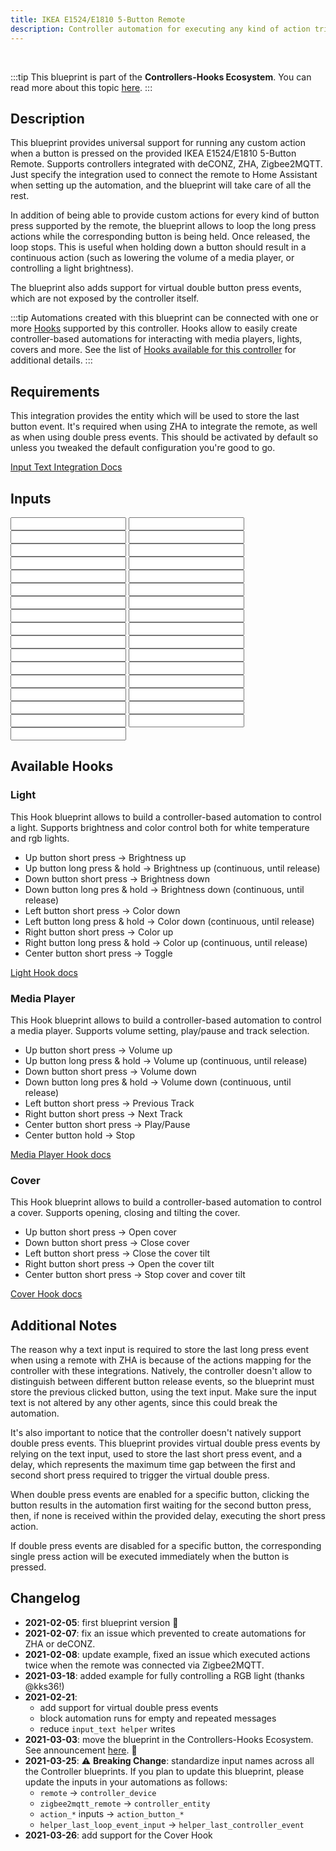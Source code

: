 ```yaml
---
title: IKEA E1524/E1810 5-Button Remote
description: Controller automation for executing any kind of action triggered by the provided IKEA E1524/E1810 5-Button Remote. Supports deCONZ, ZHA, Zigbee2MQTT.
---
```



<ImportCard id='ikea_e1524_e1810' category='controllers' />

<br />

:::tip
This blueprint is part of the **Controllers-Hooks Ecosystem**. You can read more about this topic [here](/docs/controllers-hooks-ecosystem).
:::

## Description

This blueprint provides universal support for running any custom action when a button is pressed on the provided IKEA E1524/E1810 5-Button Remote. Supports controllers integrated with deCONZ, ZHA, Zigbee2MQTT. Just specify the integration used to connect the remote to Home Assistant when setting up the automation, and the blueprint will take care of all the rest.

In addition of being able to provide custom actions for every kind of button press supported by the remote, the blueprint allows to loop the long press actions while the corresponding button is being held. Once released, the loop stops. This is useful when holding down a button should result in a continuous action (such as lowering the volume of a media player, or controlling a light brightness).

The blueprint also adds support for virtual double button press events, which are not exposed by the controller itself.

:::tip
Automations created with this blueprint can be connected with one or more [Hooks](/docs/blueprints/hooks) supported by this controller.
Hooks allow to easily create controller-based automations for interacting with media players, lights, covers and more. See the list of [Hooks available for this controller](/docs/blueprints/controllers/ikea_e1524_e1810#available-hooks) for additional details.
:::

## Requirements

<Requirement id='deconz'  />
<Requirement id='zha'  />
<Requirement id='zigbee2mqtt'  />
<Requirement  name='Input Text Integration' required='ZHA, Double press action'>

This integration provides the entity which will be used to store the last button event. It's required when using ZHA to integrate the remote, as well as when using double press events. This should be activated by default so unless you tweaked the default configuration you're good to go.

[Input Text Integration Docs](https://www.home-assistant.io/integrations/input_text/)

</Requirement>

## Inputs

<Input
  name='Integration'
  description='Integration used for connecting the remote with Home Assistant. Select one of the available values.'
  selector='select'
  required
/>
<Input
  name='Controller Device'
  description='The controller device to use for the automation. Choose a value only if the remote is integrated with deCONZ, ZHA.'
  selector='device'
  required='(deCONZ, ZHA)'
/>
<Input
  name='Controller Entity'
  description='The action sensor of the controller to use for the automation. Choose a value only if the remote is integrated with Zigbee2MQTT.'
  selector='entity'
  required='(Zigbee2MQTT)'
/>
<Input
  name='Left button - short press'
  description='Action to run on short left button press.'
  selector='action'
/>
<Input
  name='Left button - long press'
  description='Action to run on long left button press.'
  selector='action'
/>
<Input
  name='Left button - release after long press'
  description='Action to run on left button release after a long press.'
  selector='action'
/>
<Input
  name='Left button - double press'
  description='Action to run on double left button press.'
  selector='action'
/>
<Input
  name='Right button - short press'
  description='Action to run on short right button press.'
  selector='action'
/>
<Input
  name='Right button - long press'
  description='Action to run on long right button press.'
  selector='action'
/>
<Input
  name='Right button - release after long press'
  description='Action to run on right button release after a long press.'
  selector='action'
/>
<Input
  name='Right button - double press'
  description='Action to run on double right button press.'
  selector='action'
/>
<Input
  name='Up button - short press'
  description='Action to run on short up button press.'
  selector='action'
/>
<Input
  name='Up button - long press'
  description='Action to run on long up button press.'
  selector='action'
/>
<Input
  name='Up button - release after long press'
  description='Action to run on up button release after a long press.'
  selector='action'
/>
<Input
  name='Up button - double press'
  description='Action to run on double up button press.'
  selector='action'
/>
<Input
  name='Down button - short press'
  description='Action to run on short down button press.'
  selector='action'
/>
<Input
  name='Down button - long press'
  description='Action to run on long down button press.'
  selector='action'
/>
<Input
  name='Down button - release after long press'
  description='Action to run on down button release after a long press.'
  selector='action'
/>
<Input
  name='Down button - double press'
  description='Action to run on double down button press.'
  selector='action'
/>
<Input
  name='Center button - short press'
  description='Action to run on short center button press.'
  selector='action'
/>
<Input
  name='Center button - long press'
  description='Action to run on long center button press.'
  selector='action'
/>
<Input
  name='Center button - double press'
  description='Action to run on double center button press.'
  selector='action'
/>
<Input
  name='Long left button press - loop until release'
  description='Loop the action until the left button is released.'
  selector='boolean'
  required
/>
<Input
  name='Long right button press - loop until release'
  description='Loop the action until the right button is released.'
  selector='boolean'
  required
/>
<Input
  name='Long up button press - loop until release'
  description='Loop the action until the up button is released.'
  selector='boolean'
  required
/>
<Input
  name='Long down button press - loop until release'
  description='Loop the action until the down button is released.'
  selector='boolean'
  required
/>
<Input
  name='Expose left button double press event'
  description='Choose whether or not to expose the virtual double press event for the left button. Turn this on if you are providing an action for the left button double press event.'
  selector='boolean'
  required
/>
<Input
  name='Expose right button double press event'
  description='Choose whether or not to expose the virtual double press event for the right button. Turn this on if you are providing an action for the right button double press event.'
  selector='boolean'
  required
/>
<Input
  name='Expose up button double press event'
  description='Choose whether or not to expose the virtual double press event for the up button. Turn this on if you are providing an action for the up button double press event.'
  selector='boolean'
  required
/>
<Input
  name='Expose down button double press event'
  description='Choose whether or not to expose the virtual double press event for the down button. Turn this on if you are providing an action for the down button double press event.'
  selector='boolean'
  required
/>
<Input
  name='Expose center button double press event'
  description='Choose whether or not to expose the virtual double press event for the center button. Turn this on if you are providing an action for the center button double press event.'
  selector='boolean'
  required
/>
<Input
  name='Helper - Last Controller Event'
  description='Input Text used to store the last event fired by the controller. See docs for more.'
  selector='entity'
  required='(ZHA, Double press action Required)'
/>
<Input
  name='Helper - Double Press delay'
  description='Max delay between the first and the second button press for the double press event. Provide a value only if you are using a double press action. Increase this value if you notice that the double press action is not triggered properly.'
  selector='number'
/>

## Available Hooks

### Light

This Hook blueprint allows to build a controller-based automation to control a light. Supports brightness and color control both for white temperature and rgb lights.

- Up button short press -> Brightness up
- Up button long press & hold -> Brightness up (continuous, until release)
- Down button short press -> Brightness down
- Down button long pres & hold -> Brightness down (continuous, until release)
- Left button short press -> Color down
- Left button long press & hold -> Color down (continuous, until release)
- Right button short press -> Color up
- Right button long press & hold -> Color up (continuous, until release)
- Center button short press -> Toggle

[Light Hook docs](/docs/blueprints/hooks/light)

### Media Player

This Hook blueprint allows to build a controller-based automation to control a media player. Supports volume setting, play/pause and track selection.

- Up button short press -> Volume up
- Up button long press & hold -> Volume up (continuous, until release)
- Down button short press -> Volume down
- Down button long pres & hold -> Volume down (continuous, until release)
- Left button short press -> Previous Track
- Right button short press -> Next Track
- Center button short press -> Play/Pause
- Center button hold -> Stop

[Media Player Hook docs](/docs/blueprints/hooks/media_player)

### Cover

This Hook blueprint allows to build a controller-based automation to control a cover. Supports opening, closing and tilting the cover.

- Up button short press -> Open cover
- Down button short press -> Close cover
- Left button short press -> Close the cover tilt
- Right button short press -> Open the cover tilt
- Center button short press -> Stop cover and cover tilt

[Cover Hook docs](/docs/blueprints/hooks/cover)

## Additional Notes

The reason why a text input is required to store the last long press event when using a remote with ZHA is because of the actions mapping for the controller with these integrations. Natively, the controller doesn't allow to distinguish between different button release events, so the blueprint must store the previous clicked button, using the text input. Make sure the input text is not altered by any other agents, since this could break the automation.

It's also important to notice that the controller doesn't natively support double press events. This blueprint provides virtual double press events by relying on the text input, used to store the last short press event, and a delay, which represents the maximum time gap between the first and second short press required to trigger the virtual double press.

When double press events are enabled for a specific button, clicking the button results in the automation first waiting for the second button press, then, if none is received within the provided delay, executing the short press action.

If double press events are disabled for a specific button, the corresponding single press action will be executed immediately when the button is pressed.

## Changelog

- **2021-02-05**: first blueprint version :tada:
- **2021-02-07**: fix an issue which prevented to create automations for ZHA or deCONZ.
- **2021-02-08**: update example, fixed an issue which executed actions twice when the remote was connected via Zigbee2MQTT.
- **2021-03-18**: added example for fully controlling a RGB light (thanks @kks36!)
- **2021-02-21**:
  - add support for virtual double press events
  - block automation runs for empty and repeated messages
  - reduce `input_text helper` writes
- **2021-03-03**: move the blueprint in the Controllers-Hooks Ecosystem. See announcement [here](https://community.home-assistant.io/t/awesome-ha-blueprints-a-curated-list-of-blueprints-easily-create-controller-based-automations-remotes-switches-for-controlling-lights-media-players-and-more/256687/7). :tada:
- **2021-03-25**: :warning: **Breaking Change**: standardize input names across all the Controller blueprints.
  If you plan to update this blueprint, please update the inputs in your automations as follows:
  - `remote` -> `controller_device`
  - `zigbee2mqtt_remote` -> `controller_entity`
  - `action_*` inputs -> `action_button_*`
  - `helper_last_loop_event_input` -> `helper_last_controller_event`
- **2021-03-26**: add support for the Cover Hook
